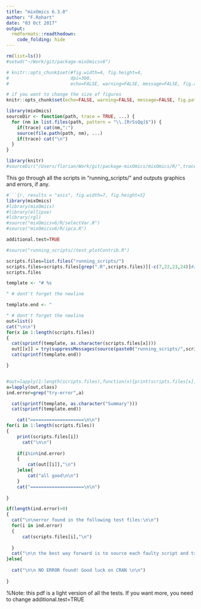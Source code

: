 ```yaml
---
title: "mixOmics 6.3.0"
author: "F.Rohart"
date: "03 Oct 2017"
output:
  rmdformats::readthedown:
    code_folding: hide
---
```

```r
rm(list=ls())
#setwd("~/Work/git/package-mixOmicsv6")

# knitr::opts_chunk$set(#fig.width=4, fig.height=4, 
#                       dpi=300,
#                       echo=FALSE, warning=FALSE, message=FALSE, fig.align='center')

# if you want to change the size of figures
knitr::opts_chunk$set(echo=FALSE, warning=FALSE, message=FALSE, fig.path= 'Figures/', fig.width=6, fig.height=4)

library(mixOmics)
sourceDir <- function(path, trace = TRUE, ...) {
  for (nm in list.files(path, pattern = "\\.[RrSsQq]$")) {
    if(trace) cat(nm,":")
    source(file.path(path, nm), ...)
    if(trace) cat("\n")
  }
}

library(knitr)
#sourceDir("/Users/florian/Work/git/package-mixOmics/mixOmics/R/",trace=FALSE)
```

This go through all the scripts in "running_scripts/" and outputs graphics and errors, if any. 


```r
#```{r, results = "asis", fig.width=7, fig.height=5}
library(mixOmics)
#library(mixOmics)
#library(ellipse)
#library(rgl)
#source("mixOmicsv6/R/selectVar.R")
#source("mixOmicsv6/R/ipca.R")

additional.test=TRUE

#source("running_scripts//test_plotContrib.R")

scripts.files=list.files("running_scripts/")
scripts.files=scripts.files[grep(".R",scripts.files)][-c(7,22,23,24)]#[c(3,5)]#[-c(7,22,23,24)]#[c(3,4,5,8,15,16,17,20,22)]
scripts.files

template <- "# %s

" # dont't forget the newline

template.end <- "

" # dont't forget the newline
out=list()
cat("\n\n")
for(x in 1:length(scripts.files))
{
  cat(sprintf(template, as.character(scripts.files[x])))
  out[[x]] = try(suppressMessages(source(paste0("running_scripts/",scripts.files[x]))),silent=TRUE)
  cat(sprintf(template.end))

}


#out=lapply(1:length(scripts.files),function(x){print(scripts.files[x]);try(suppressMessages(source(paste0("running_scripts/",scripts.files[x]))),silent=TRUE)})
a=lapply(out,class)
ind.error=grep("try-error",a)

  cat(sprintf(template, as.character("Summary")))
  cat(sprintf(template.end))

    cat("====================\n\n")
for(i in 1:length(scripts.files))
{
    print(scripts.files[i])
      cat("\n\n")
    
    if(i%in%ind.error)
    {
        cat(out[[i]],"\n")
    }else{
        cat("all good\n\n")
    }
    cat("====================\n\n")
    
}

if(length(ind.error)>0)
{
  cat("\n\nerror found in the following test files:\n\n")
  for(i in ind.error)
  {
      cat(scripts.files[i],"\n")
    
  }
  cat("\n\n the best way forward is to source each faulty script and traceback() to get the line that broke the code\n")
}else{
  
  cat("\n\n NO ERROR found! Good luck on CRAN \n\n")
  
}

```

%Note: this pdf is a light version of all the tests. If you want more, you need to change additional.test=TRUE